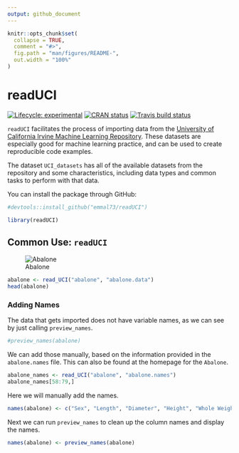 ```yaml
---
output: github_document
---
```


<!-- README.md is generated from README.Rmd. Please edit that file -->

```r
knitr::opts_chunk$set(
  collapse = TRUE,
  comment = "#>",
  fig.path = "man/figures/README-",
  out.width = "100%"
)
```

# readUCI

<!-- badges: start -->
[![Lifecycle: experimental](https://img.shields.io/badge/lifecycle-experimental-orange.svg)](https://www.tidyverse.org/lifecycle/#experimental)
[![CRAN status](https://www.r-pkg.org/badges/version/readUCI)](https://CRAN.R-project.org/package=readUCI)
[![Travis build status](https://travis-ci.org/emmal73/readUCI.svg?branch=master)](https://travis-ci.org/emmal73/readUCI)
<!-- badges: end -->

`readUCI` facilitates the process of importing data from the [University of California Irvine Machine Learning Repository]("https://archive.ics.uci.edu/ml/datasets.php"). These datasets are especially good for machine learning practice, and can be used to create reproducible code examples. 

The dataset `UCI_datasets` has all of the available datasets from the repository and some characteristics, including data types and common tasks to perform with that data.

You can install the package through GitHub:

```r
#devtools::install_github("emmal73/readUCI")

library(readUCI)
```


## Common Use: `readUCI`


![Abalone](inst/abalone_annotated.jpg)

```r
abalone <- read_UCI("abalone", "abalone.data")
head(abalone)
```

### Adding Names

The data that gets imported does not have variable names, as we can see by just calling `preview_names`. 

```r
#preview_names(abalone)
```


We can add those manually, based on the information provided in the `abalone.names` file. This can also be found at the homepage for the `Abalone`.

```r
abalone_names <- read_UCI("abalone", "abalone.names")
abalone_names[58:79,]
```

Here we will manually add the names. 

```r
names(abalone) <- c("Sex", "Length", "Diameter", "Height", "Whole Weight", "Shucked Weight", "Viscera Weight", "Shell Weight", "Rings")

```

Next we can run `preview_names` to clean up the column names and display the names.

```r
names(abalone) <- preview_names(abalone)
```

